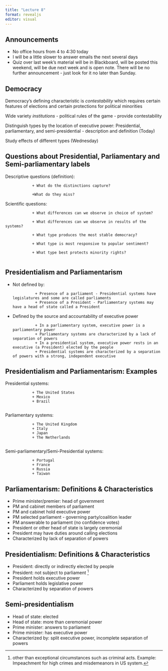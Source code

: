 ```yaml
---
title: "Lecture 8"
format: revealjs
editor: visual
---
```


## Announcements

+ No office hours from 4 to 4:30 today
+ I will be a little slower to answer emails the next several days
+ Quiz over last week's material will be in Blackboard, will be posted this weekend, will be due next week and is open note. There will be no further announcement - just look for it no later than Sunday.


## Democracy

Democracy's defining characteristic is *contestability* which requires certain features of elections and certain protections for political minorities

Wide variety *institutions* - political rules of the game - provide contestability

Distinguish types by the location of executive power: Presidential, parliamentary, and semi-presidential - description and definition (Today)

Study effects of different types (Wednesday)

## Questions about Presidential, Parliamentary and Semi-parliamentary labels

Descriptive questions (definition):

                + What do the distinctions capture?

                +What do they miss?

Scientific questions:

                + What differences can we observe in choice of system?
                
                + What differences can we observe in results of the systems?

                + What type produces the most stable democracy?

                + What type is most responsive to popular sentiment?

                + What type best protects minority rights?
                

## Presidentialism and Parliamentarism

-   Not defined by:

                  + Presence of a parliament - Presidential systems have legislatures and some are called parliaments
                  + Presence of a President - Parliamentary systems may have a head of state called a President

-   Defined by the source and accountability of executive power

                  + In a parliamentary system, executive power is a parliamentary power
                  + Parliamentary systems are characterized by a lack of separation of powers
                  + In a presidential system, executive power rests in an executive (a President) elected by the people
                  + Presidential systems are characterized by a separation of powers with a strong, independent executive

## Presidentialism and Parliamentarism: Examples

Presidential systems:

                + The United States
                + Mexico
                + Brazil
                

Parliamentary systems:

                + The United Kingdom
                + Italy
                + Japan
                + The Netherlands
                

Semi-parliamentary/Semi-Presidential systems:

                + Portugal
                + France
                + Russia
                + Taiwan

## Parliamentarism: Definitions & Characteristics

-   Prime minister/premier: head of government
-   PM and cabinet members of parliament
-   PM and cabinet hold executive power
- PM selected parliament - governing party/coalition leader
-   PM answerable to parliament (no confidence votes)
-   President or other head of state is largely ceremonial
-   President may have duties around calling elections
-   Characterized by lack of separation of powers

## Presidentialism: Definitions & Characteristics

-   President: directly or indirectly elected by people
-   President: not subject to parliament [^1]
-   President holds executive power
-   Parliament holds legislative power
-   Characterized by separation of powers

[^1]: other than exceptional circumstances such as criminal acts. Example: Impeachment for high crimes and misdemeanors in US system.

## Semi-presidentialism

-   Head of state: elected
-   Head of state: more than ceremonial power
-   Prime minister: answers to parliament
-   Prime minister: has executive power
-   Characterized by: split executive power, incomplete separation of powers


